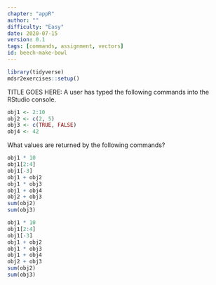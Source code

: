 ```yaml
---
chapter: "appR"
author: ""
difficulty: "Easy"
date: 2020-07-15 
version: 0.1
tags: [commands, assignment, vectors]
id: beech-make-bowl
---
```


```r
library(tidyverse)
mdsr2exercises::setup()
```

TITLE GOES HERE: A user has typed the following commands into the RStudio console.  

```r
obj1 <- 2:10
obj2 <- c(2, 5)
obj3 <- c(TRUE, FALSE)
obj4 <- 42
```

What values are returned by the following commands?

```r
obj1 * 10
obj1[2:4]
obj1[-3]
obj1 + obj2
obj1 * obj3
obj1 + obj4
obj2 + obj3
sum(obj2)
sum(obj3)
```


<!--begin-answer-->
```r
obj1 * 10
obj1[2:4]
obj1[-3]
obj1 + obj2
obj1 * obj3
obj1 + obj4
obj2 + obj3
sum(obj2)
sum(obj3)
```
<!--end-answer-->

